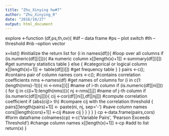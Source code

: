 ```yaml
---
title: "Zhu_Xinying hw#7"
author: "Zhu_Xinying_R"
date: "2016/10/27"
output: html_document
---
```


explore <-function (df,ps,th,ov){
  #df -- data frame
  #ps -- plot switch
  #th -- threshold
  #nb --option vector
  
  x=list() 
#initialize the return list
  for (i in names(df)){
#loop over all columns
    if (is.numeric(df[[i]])){
#a numeric column
      x[[length(x)+1]] <-summary(df[[i]])
#get summary statistics table
      } else {
#categorical or logical column
        x[[length(x)+1]] <- table(df[[i]])
#get frequency table
    }
  }
  pairs <-c();
#contains pair of column names
  cors <-c();
#contains correlation coefficients
  nms <-names(df) 
#get names of columns
  for (i in c(1:(length(nms)-1))){
    ni <-nms[[i]]
#name of i-th column
    if (is.numeric(df[[ni]])){
      for (j in c((i+1):length(nms))){
        nj <-nms[[j]]
#name of j-th column
        if (is.numeric(df[[nj]])){
          cij <-cor(df[[ni]],df[[nj]])
#compute correlation coefficient
          if (abs(cij)> th)
#compare cij with the correlation threshold
          {
            pairs[[length(pairs)+1]] <- paste(ni, nj, sep='-')
#save column names
            cors[[length(cors)+1]] <-cij
#save cij
          }
        }
      }
    }
  }
  cp <-data.frame(pairs,cors)
#form dataframe
  colnames(cp) <-c('Variable Pairs', 'Pearson Exceeds Threshold')
#change column names
  x[[length(x)+1]] <-cp 
#add to list
  return(x)
}
